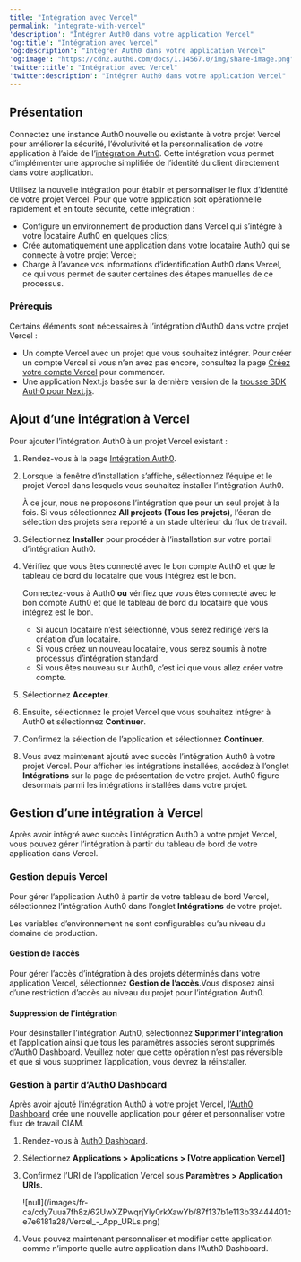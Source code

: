 ```yaml
---
title: "Intégration avec Vercel"
permalink: "integrate-with-vercel"
'description': "Intégrer Auth0 dans votre application Vercel"
'og:title': "Intégration avec Vercel"
'og:description': "Intégrer Auth0 dans votre application Vercel"
'og:image': "https://cdn2.auth0.com/docs/1.14567.0/img/share-image.png"
'twitter:title': "Intégration avec Vercel"
'twitter:description': "Intégrer Auth0 dans votre application Vercel"
---
```


## Présentation

Connectez une instance Auth0 nouvelle ou existante à votre projet Vercel pour améliorer la sécurité, l’évolutivité et la personnalisation de votre application à l’aide de l’[intégration Auth0](https://vercel.com/integrations/auth0). Cette intégration vous permet d’implémenter une approche simplifiée de l’identité du client directement dans votre application.

Utilisez la nouvelle intégration pour établir et personnaliser le flux d’identité de votre projet Vercel. Pour que votre application soit opérationnelle rapidement et en toute sécurité, cette intégration :

* Configure un environnement de production dans Vercel qui s’intègre à votre locataire Auth0 en quelques clics;
* Crée automatiquement une application dans votre locataire Auth0 qui se connecte à votre projet Vercel;
* Charge à l’avance vos informations d’identification Auth0 dans Vercel, ce qui vous permet de sauter certaines des étapes manuelles de ce processus.

### Prérequis

Certains éléments sont nécessaires à l’intégration d’Auth0 dans votre projet Vercel :

* Un compte Vercel avec un projet que vous souhaitez intégrer. Pour créer un compte Vercel si vous n’en avez pas encore, consultez la page [Créez votre compte Vercel](https://vercel.com/signup) pour commencer.
* Une application Next.js basée sur la dernière version de la [trousse SDK Auth0 pour Next.js](https://auth0.com/docs/quickstart/webapp/nextjs#install-the-auth0-next-js-sdk).

## Ajout d’une intégration à Vercel

Pour ajouter l’intégration Auth0 à un projet Vercel existant :

1. Rendez-vous à la page [Intégration Auth0](https://vercel.com/integrations/auth0).
2. Lorsque la fenêtre d’installation s’affiche, sélectionnez l’équipe et le projet Vercel dans lesquels vous souhaitez installer l’intégration Auth0.

   <Callout icon="file-lines" color="#0EA5E9" iconType="regular">

   À ce jour, nous ne proposons l’intégration que pour un seul projet à la fois. Si vous sélectionnez **All projects (Tous les projets)**, l’écran de sélection des projets sera reporté à un stade ultérieur du flux de travail.

   </Callout>

3. Sélectionnez **Installer** pour procéder à l’installation sur votre portail d’intégration Auth0.
4. Vérifiez que vous êtes connecté avec le bon compte Auth0 et que le tableau de bord du locataire que vous intégrez est le bon.

   <Callout icon="file-lines" color="#0EA5E9" iconType="regular">

   Connectez-vous à Auth0 **ou** vérifiez que vous êtes connecté avec le bon compte Auth0 et que le tableau de bord du locataire que vous intégrez est le bon.

   * Si aucun locataire n’est sélectionné, vous serez redirigé vers la création d’un locataire.
   * Si vous créez un nouveau locataire, vous serez soumis à notre processus d’intégration standard.
   * Si vous êtes nouveau sur Auth0, c’est ici que vous allez créer votre compte.
   </Callout>

5. Sélectionnez **Accepter**.
6. Ensuite, sélectionnez le projet Vercel que vous souhaitez intégrer à Auth0 et sélectionnez **Continuer**.
7. Confirmez la sélection de l’application et sélectionnez **Continuer**.
8. Vous avez maintenant ajouté avec succès l’intégration Auth0 à votre projet Vercel. Pour afficher les intégrations installées, accédez à l’onglet **Intégrations** sur la page de présentation de votre projet. Auth0 figure désormais parmi les intégrations installées dans votre projet.

## Gestion d’une intégration à Vercel

Après avoir intégré avec succès l’intégration Auth0 à votre projet Vercel, vous pouvez gérer l’intégration à partir du tableau de bord de votre application dans Vercel.

### Gestion depuis Vercel

Pour gérer l’application Auth0 à partir de votre tableau de bord Vercel, sélectionnez l’intégration Auth0 dans l’onglet **Intégrations** de votre projet.

<Callout icon="file-lines" color="#0EA5E9" iconType="regular">

Les variables d’environnement ne sont configurables qu’au niveau du domaine de production.

</Callout>

#### Gestion de l’accès

Pour gérer l’accès d’intégration à des projets déterminés dans votre application Vercel, sélectionnez **Gestion de l’accès**.Vous disposez ainsi d’une restriction d’accès au niveau du projet pour l’intégration Auth0.

#### Suppression de l’intégration

Pour désinstaller l’intégration Auth0, sélectionnez **Supprimer l’intégration** et l’application ainsi que tous les paramètres associés seront supprimés d’<Tooltip href="/docs/fr-ca/glossary?term=auth0-dashboard" tip="Auth0 Dashboard
Principal produit d’Auth0 pour configurer vos services." cta="Voir le glossaire">Auth0 Dashboard</Tooltip>. Veuillez noter que cette opération n’est pas réversible et que si vous supprimez l’application, vous devrez la réinstaller.

### Gestion à partir d’Auth0 Dashboard

Après avoir ajouté l’intégration Auth0 à votre projet Vercel, l’[Auth0 Dashboard](https://manage.auth0.com/) crée une nouvelle application pour gérer et personnaliser votre flux de travail CIAM.

1. Rendez-vous à [Auth0 Dashboard](https://manage.auth0.com/).
2. Sélectionnez **Applications > Applications > [Votre application Vercel]**
3. Confirmez l’URI de l’application Vercel sous **Paramètres > Application URIs.**

   <Frame>![null](/images/fr-ca/cdy7uua7fh8z/62UwXZPwqrjYly0rkXawYb/87f137b1e113b33444401ce7e6181a28/Vercel_-_App_URLs.png)</Frame>

4. Vous pouvez maintenant personnaliser et modifier cette application comme n’importe quelle autre application dans l’Auth0 Dashboard.